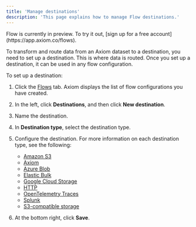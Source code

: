 ```yaml
---
title: 'Manage destinations'
description: 'This page explains how to manage Flow destinations.'
---
```


<Note>
    Flow is currently in preview. To try it out, [sign up for a free account](https://app.axiom.co/flows).
</Note>

To transform and route data from an Axiom dataset to a destination, you need to set up a destination. This is where data is routed. Once you set up a destination, it can be used in any flow configuration.

To set up a destination:
1. Click the [Flows](https://app.axiom.co/flows) tab. Axiom displays the list of flow configurations you have created.
1. In the left, click **Destinations**, and then click **New destination**.
1. Name the destination.
1. In **Destination type**, select the destination type.
1. Configure the destination. For more information on each destination type, see the following:

    - [Amazon S3](/process-data/destinations/amazon-s3)
    - [Axiom](/process-data/destinations/axiom)
    - [Azure Blob](/process-data/destinations/azure-blob)
    - [Elastic Bulk](/process-data/destinations/elastic-bulk)
    - [Google Cloud Storage](/process-data/destinations/gcs)
    - [HTTP](/process-data/destinations/http)
    - [OpenTelemetry Traces](/process-data/destinations/opentelemetry)
    - [Splunk](/process-data/destinations/splunk)
    - [S3-compatible storage](/process-data/destinations/s3-compatible)

1. At the bottom right, click **Save**.